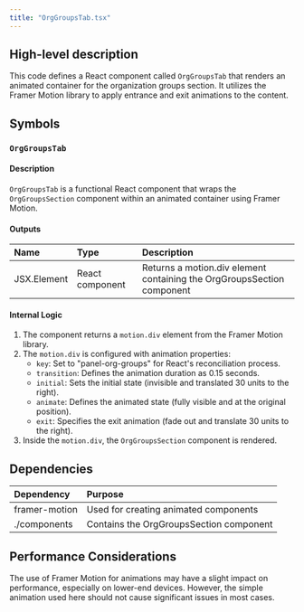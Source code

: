```yaml
---
title: "OrgGroupsTab.tsx"
---
```


## High-level description
This code defines a React component called `OrgGroupsTab` that renders an animated container for the organization groups section. It utilizes the Framer Motion library to apply entrance and exit animations to the content.

## Symbols

### `OrgGroupsTab`
#### Description
`OrgGroupsTab` is a functional React component that wraps the `OrgGroupsSection` component within an animated container using Framer Motion.

#### Outputs
| Name | Type | Description |
|:-----|:-----|:------------|
| JSX.Element | React component | Returns a motion.div element containing the OrgGroupsSection component |

#### Internal Logic
1. The component returns a `motion.div` element from the Framer Motion library.
2. The `motion.div` is configured with animation properties:
   - `key`: Set to "panel-org-groups" for React's reconciliation process.
   - `transition`: Defines the animation duration as 0.15 seconds.
   - `initial`: Sets the initial state (invisible and translated 30 units to the right).
   - `animate`: Defines the animated state (fully visible and at the original position).
   - `exit`: Specifies the exit animation (fade out and translate 30 units to the right).
3. Inside the `motion.div`, the `OrgGroupsSection` component is rendered.

## Dependencies
| Dependency | Purpose |
|:-----------|:--------|
| framer-motion | Used for creating animated components |
| ./components | Contains the OrgGroupsSection component |

## Performance Considerations
The use of Framer Motion for animations may have a slight impact on performance, especially on lower-end devices. However, the simple animation used here should not cause significant issues in most cases.